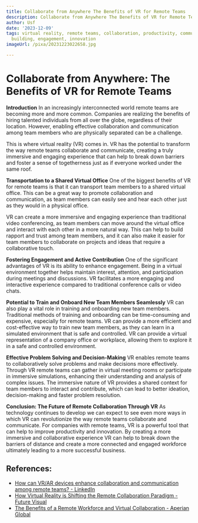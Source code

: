 ```yaml
---
title: Collaborate from Anywhere The Benefits of VR for Remote Teams
description: Collaborate from Anywhere The Benefits of VR for Remote Teams
author: Usf
date: '2023-12-09'
tags: virtual reality, remote teams, collaboration, productivity, communication, team
  building, engagement, innovation
imageUrl: /pixa/20231223022658.jpg

---
```

# Collaborate from  Anywhere: The Benefits of VR for Remote Teams

**Introduction**
In  an increasingly interconnected world remote teams are becoming more and more common. Companies are realizing the  benefits of hiring talented individuals  from all over  the globe, regardless of  their location. However, enabling effective  collaboration  and communication among team members who  are physically separated can be a  challenge. 

This is where  virtual reality (VR) comes in. VR has the potential to transform the way remote teams collaborate and communicate, creating a truly immersive  and engaging experience that can help to break down barriers and foster a sense of togetherness just as if everyone worked under the same roof.

**Transportation to a Shared Virtual Office**
One of the biggest benefits of VR for remote teams is that it can transport team members to a shared virtual  office. This can be a great way to promote collaboration and communication, as team members can  easily see and hear  each other just as they would in a physical office. 

VR can create a more immersive  and engaging experience than traditional  video conferencing, as team members can move around the virtual office and interact with each other in a more natural way. This can help to build rapport and trust among team members, and it can also make it easier for team members to collaborate on projects  and ideas that require a collaborative  touch.

**Fostering Engagement and Active  Contribution**
One of the significant advantages of VR is its ability to enhance engagement. Being in a virtual environment together helps maintain interest, attention, and participation during meetings and discussions. VR facilitates a more engaging and interactive experience compared to traditional conference calls or video chats.

**Potential to Train and Onboard New Team Members Seamlessly**
VR can also play a  vital role  in training and onboarding new team members. Traditional methods of training and onboarding can be  time-consuming and expensive, especially for remote teams. VR can  provide a more efficient and cost-effective way to train new team members,  as they can learn in a simulated environment that is safe and controlled. VR can provide a  virtual representation of a company office or  workplace, allowing them to explore it in a  safe and controlled environment.

**Effective Problem  Solving and  Decision-Making**
VR enables remote teams to collaboratively solve problems and make decisions more effectively. Through VR  remote teams can gather in virtual meeting rooms or participate in immersive simulations, enhancing their understanding and analysis of complex issues. The immersive nature of VR provides a shared  context for team members to  interact and contribute, which  can lead to better ideation,  decision-making and faster problem  resolution.

**Conclusion: The Future  of Remote Collaboration  Through VR**
As  technology continues to  develop  we can expect  to see even more ways in which  VR can  revolutionize the way remote teams collaborate and communicate. For companies with  remote teams, VR is  a powerful tool that can help to improve productivity and innovation. By creating a more immersive and collaborative experience VR can help to  break down the barriers of distance and create a more connected and engaged workforce ultimately leading  to  a more successful  business.

## References:
- [How can VR/AR devices enhance collaboration and communication among remote teams? - LinkedIn](https://www.linkedin.com/advice/0/how-can-vrar-devices-enhance-collaboration)
- [How Virtual Reality is Shifting the Remote Collaboration Paradigm - Future Visual](https://www.futurevisual.com/blog/vr-remote-collaboration/)
- [The Benefits of a Remote Workforce and Virtual Collaboration - Aperian Global](https://aperian.com/blog/benefits-remote-workforce-virtual-collaboration/)
